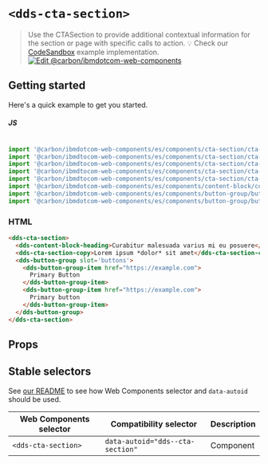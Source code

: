 
# `<dds-cta-section>`

> Use the CTASection to provide additional contextual information for the section or page with specific calls to action.
> 💡 Check our
> [CodeSandbox](https://githubbox.com/carbon-design-system/carbon-for-ibm-dotcom/tree/master/packages/web-components/examples/codesandbox/components/cta-section)
> example implementation.
[![Edit @carbon/ibmdotcom-web-components](https://codesandbox.io/static/img/play-codesandbox.svg)](https://githubbox.com/carbon-design-system/carbon-for-ibm-dotcom/tree/master/packages/web-components/examples/codesandbox/components/cta-section)

## Getting started

Here's a quick example to get you started.

##### JS

```javascript

import '@carbon/ibmdotcom-web-components/es/components/cta-section/cta-section';
import '@carbon/ibmdtocom-web-components/es/components/cta-section/cta-section-copy';
import '@carbon/ibmdtocom-web-components/es/components/cta-section/cta-section-item';
import '@carbon/ibmdtocom-web-components/es/components/cta-section/cta-section-heading';
import '@carbon/ibmdtocom-web-components/es/components/cta-section/cta-section-item-copy';
import '@carbon/ibmdotcom-web-components/es/components/content-block/content-block-heading';
import '@carbon/ibmdotcom-web-components/es/components/button-group/button-group';
import '@carbon/ibmdotcom-web-components/es/components/button-group/button-group-item';

```

### HTML

```html
<dds-cta-section>
  <dds-content-block-heading>Curabitur malesuada varius mi eu posuere</dds-content-block-heading>
  <dds-cta-section-copy>Lorem ipsum *dolor* sit amet</dds-cta-section-copy>
  <dds-button-group slot='buttons'>
    <dds-button-group-item href="https://example.com">
      Primary Button
    </dds-button-group-item>
    <dds-button-group-item href="https://example.com">
      Primary button
    </dds-button-group-item>
  </dds-button-group>
</dds-cta-section>
```

## Props

<Props of="dds-cta-section" />
<Description markdown={markdownContents} />

## Stable selectors

See [our README](https://github.com/carbon-design-system/carbon-for-ibm-dotcom/tree/master/packages/web-components#stable-selectors-for-analytics-and-integratione2e-testing-in-web-components) to see how Web Components selector and `data-autoid` should be used.

| Web Components selector       | Compatibility selector                    | Description |
| ----------------------------- | ----------------------------------------- | ----------- |
| `<dds-cta-section>`           | `data-autoid="dds--cta-section"`          | Component   |

<Description markdown={contributing} />
